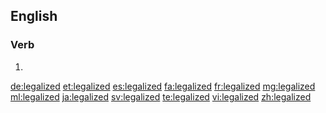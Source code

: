 ==English==

===Verb===
{{head|en|verb form}}

# {{en-past of|legalize}}

[[de:legalized]]
[[et:legalized]]
[[es:legalized]]
[[fa:legalized]]
[[fr:legalized]]
[[mg:legalized]]
[[ml:legalized]]
[[ja:legalized]]
[[sv:legalized]]
[[te:legalized]]
[[vi:legalized]]
[[zh:legalized]]